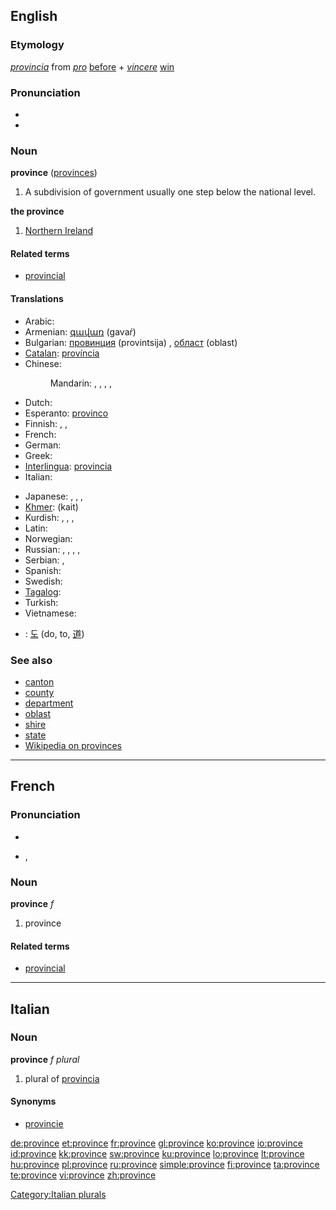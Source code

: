 ==English==

===Etymology===
{{etyl|la}} ''[[provincia]]'' from ''[[pro]]'' [[before]] + ''[[vincere]]'' [[win]]

===Pronunciation===
* {{IPA|/pɹɒvins/}}
* {{audio|en-us-province.ogg|Audio (US)}}

===Noun===
'''province''' ([[provinces]])

# A subdivision of government usually one step below the national level.

'''the province'''
# {{British}} [[Northern Ireland]]

====Related terms====
* [[provincial]]

====Translations====
{{trans-top|A subdivision of government usually one step below the national level}}
* Arabic: {{t|ar|ولاية|f|tr=wilaaya|sc=Arab}}
* Armenian: [[գավառ]] (gavaŕ)
* Bulgarian: [[провинция]] (provintsija) {{f}}, [[област]] (oblast) {{f}}
* [[Catalan]]: [[província]] {{f}}
* Chinese:
*: Mandarin: {{t|cmn|省份|tr=shěngfèn|sc=Hani|xs=Mandarin}},  {{t-|cmn|省|tr=shěng|sc=Hani|xs=Mandarin}},  {{qualifier|Japanese prefecture}} {{t-|cmn|縣|sc=Hani|xs=Mandarin}},  {{t-|cmn|县|tr=xiàn|sc=Hani|xs=Mandarin}},  {{qualifier|state}} {{t-|cmn|州|tr=zhōu|sc=Hani|xs=Mandarin}}
* Dutch: {{t+|nl|provincie|f}}
* Esperanto: [[provinco]]
* Finnish: {{t+|fi|provinssi}}, {{t+|fi|maakunta}}, {{t+|fi|lääni}}
* French: {{t+|fr|province|f}}
* German: {{t+|de|Provinz|f}}
* Greek: {{t+|el|επαρχία|f|tr=eparçía|sc=Grek}}
* [[Interlingua]]: [[provincia]]
* Italian: {{t+|it|provincia|f}}
{{trans-mid}}
* Japanese: {{qualifier|prefecture}} {{t+|ja|県|tr=けん, ken|sc=Jpan}},  {{qualifier|region}} {{t+|ja|地方|tr=ちほう, chihō|sc=Jpan}},  {{qualifier|state, province}} {{t+|ja|州|tr=しゅう, shū|sc=Jpan}},  {{qualifier|Chinese province}} {{t+|ja|省|tr=しょう, shō|sc=Jpan}}
* [[Khmer]]: {{Khmr|[[ខេត្ត]]}} (kait)
* Kurdish: {{t+|ku|parêzgeh|f}}, {{t+|ku|wîlayet|f}}, {{t+|ku|eyalet|f}}, {{t+|ku|mihafize|f}}
* Latin: {{t+|la|provincia}}
* Norwegian: {{t-|no|provins|m}}
* Russian: {{qualifier|Russian oblast}} {{t+|ru|область|f|tr=óblast’|sc=Cyrl}},  {{qualifier|Russian krai}} {{t+|ru|край|m|tr=kraj|sc=Cyrl}}, {{qualifier|province}} {{t|ru|провинция|tr=províncija|sc=Cyrl}},  {{qualifier|state}} {{t+|ru|штат|m|tr=štat|sc=Cyrl}},  {{qualifier|prefecture}} {{t|ru|префектура|f|tr=prefektúra|sc=Cyrl}}
* Serbian: {{t-|sr|паланка|tr=palanka|sc=Cyrl}}, {{t-|sr|област|tr=oblast|sc=Cyrl}}
* Spanish: {{t-|es|provincia|f}}
* Swedish: {{t+|sv|provins|c}}
* [[Tagalog]]: {{t-|tl|probinsiya|xs=Tagalog}}
* Turkish: {{t+|tr|il}}
* Vietnamese: {{t+|vi|tỉnh|xs=Vietnamese}}
{{trans-bottom}}

{{checktrans}}
* {{ttbc|Korean}}: [[도]] (do, to, [[道]])

===See also===
* [[canton]]
* [[county]]
* [[department]]
* [[oblast]]
* [[shire]]
* [[state]]
* [[w:Province|Wikipedia on provinces]]

----

==French==

===Pronunciation===
* {{audio|Fr-province.ogg|audio}}
* {{IPA|lang=fr|/pʁɔ.vɛ̃s/}}, {{SAMPA|/pRO.vE~s/}}

===Noun===
'''province''' ''f''

# province

====Related terms====
* [[provincial]]

----

==Italian==

===Noun===
'''province''' ''f plural''

# plural of [[provincia]]

====Synonyms====
* [[provincie]]

[[Category:Italian plurals]]

[[de:province]]
[[et:province]]
[[fr:province]]
[[gl:province]]
[[ko:province]]
[[io:province]]
[[id:province]]
[[kk:province]]
[[sw:province]]
[[ku:province]]
[[lo:province]]
[[lt:province]]
[[hu:province]]
[[pl:province]]
[[ru:province]]
[[simple:province]]
[[fi:province]]
[[ta:province]]
[[te:province]]
[[vi:province]]
[[zh:province]]